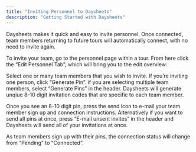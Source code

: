 ```yaml
---
title: "Inviting Personnel to Daysheets"
description: "Getting Started with Daysheets"
---
```


Daysheets makes it quick and easy to invite personnel. Once connected, team members returning to future tours will automatically connect, with no need to invite again.

To invite your team, go to the personnel page within a tour. From here click the “Edit Personnel Tab”, which will bring you to the edit overview:

Select one or many team members that you wish to invite. If you’re inviting one person, click “Generate Pin”. if you are selecting multiple team members, select “Generate Pins” in the header. Daysheets will generate unqiue 8-10 digit invitation codes that are specific to each team member.

Once you see an 8-10 digit pin, press the send icon to e-mail your team member sign up and connection instructions. Alternatively if you want to send all pins at once, press “E-mail unsent invites” in the header and Daysheets will send all of your invitations at once.

As team members sign up with their pins, the connection status will change from “Pending” to “Connected”.
